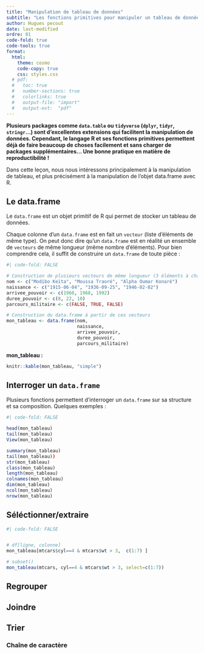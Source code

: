 ```yaml
---
title: "Manipulation de tableau de données"
subtitle: "Les fonctions primitives pour manipuler un tableau de données"
author: Hugues pecout
date: last-modified
ordre: 01
code-fold: true
code-tools: true
format:
  html:
    theme: cosmo
    code-copy: true
    css: styles.css
  # pdf:
  #   toc: true
  #   number-sections: true
  #   colorlinks: true
  #   output-file: "import"
  #   output-ext:  "pdf"
---
```



**Plusieurs packages comme `data.table` ou `tidyverse` (`dplyr`, `tidyr`, `stringr`...) sont d'excellentes extensions qui facilitent la manipulation de données. Cependant, le langage R et ses fonctions primitives permettent déjà de faire beaucoup de choses facilement et sans charger de packages supplémentaires... Une bonne pratique en matière de reproductibilité !**    

Dans cette leçon, nous nous intéressons principalement à la manipulation de tableau, et plus précisément à la manipulation de l'objet data.frame avec R.

## Le data.frame

Le `data.frame` est un objet primitif de R qui permet de stocker un tableau de données.

Chaque colonne d'un `data.frame` est en fait un `vecteur` (liste d’éléments de même type). On peut donc dire qu'un `data.frame` est en réalité un ensemble de `vecteurs` de même longueur (même nombre d'éléments). Pour bien comprendre cela, il suffit de construire un `data.frame` de toute pièce :

```r
#| code-fold: FALSE

# Construction de plusieurs vecteurs de même longueur (3 éléments à chaque fois)
nom <- c("Modibo Keïta", "Moussa Traoré", "Alpha Oumar Konaré")
naissance <- c("1915-06-04", "1936-09-25", "1946-02-02")
arrivee_pouvoir <- c(1960, 1968, 1992)
duree_pouvoir <- c(8, 22, 10)
parcours_militaire <- c(FALSE, TRUE, FALSE)

# Construction du data.frame à partir de ces vecteurs
mon_tableau <- data.frame(nom,
                          naissance,
                          arrivee_pouvoir,
                          duree_pouvoir,
                          parcours_militaire)


```

**mon_tableau :**

```r

knitr::kable(mon_tableau, "simple")
```

## Interroger un `data.frame`

Plusieurs fonctions permettent d'interroger un `data.frame`  sur sa structure et sa composition. Quelques exemples :

```r
#| code-fold: FALSE

head(mon_tableau)
tail(mon_tableau)
View(mon_tableau)

summary(mon_tableau)
tail(mon_tableau))
str(mon_tableau)
class(mon_tableau)
length(mon_tableau)
colnames(mon_tableau)
dim(mon_tableau)
ncol(mon_tableau)
nrow(mon_tableau)

```


## Séléctionner/extraire


```r
#| code-fold: FALSE


# df[ligne, colonne]
mon_tableau[mtcars$cyl==4 & mtcars$wt > 3,  c(1:7) ]

# subset()
mon_tableau(mtcars, cyl==4 & mtcars$wt > 3, select=c(1:7))

```


## Regrouper


## Joindre


## Trier


### Chaîne de caractère